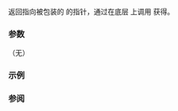{{cpp/io/basic_osyncstream/title|get_wrapped}}
{{cpp/io/basic_osyncstream/navbar}}
{{dcl begin}}
{{dcl|1=
streambuf_type* get_wrapped() const noexcept;
}}
{{dcl end}}

返回指向被包装的 {{lc|std::basic_streambuf}} 的指针，通过在底层 {{lc|std::basic_syncbuf}} 上调用 {{ltt|cpp/io/basic_syncbuf/get_wrapped|get_wrapped()}} 获得。
 
===参数===
（无）

===示例===
{{example
|能安全地在不同的同步输出流中再次包装被包装缓冲
|code=
#include &lt;iostream&gt;
#include &lt;syncstream&gt;

int main()
{
    std::osyncstream bout1(std::cout);
    bout1 &lt;&lt; "Hello, ";
    {
        std::osyncstream(bout1.get_wrapped()) &lt;&lt; "Goodbye, " &lt;&lt; "Planet!" &lt;&lt; '\n';
    } // 发出临时缓冲的内容
    bout1 &lt;&lt; "World!" &lt;&lt; '\n';
} // 发出 bout1 的内容
|output=
Goodbye, Planet!
Hello, World!
}}

===参阅===
{{dsc begin}}
{{dsc inc|cpp/io/basic_osyncstream/dsc destructor}}
{{dsc inc|cpp/io/basic_syncbuf/dsc get_wrapped}}
{{dsc end}}

{{langlinks|en|es|ja}}